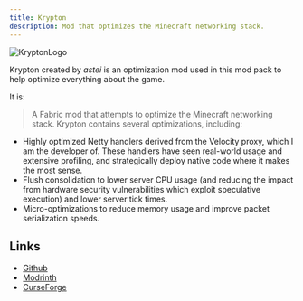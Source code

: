 ```yaml
---
title: Krypton
description: Mod that optimizes the Minecraft networking stack.
---
```



![KryptonLogo](https://cdn.modrinth.com/data/fQEb0iXm/3ea60899d060a9286e03b87bfa9e71d0cbe2dde7_96.webp)

Krypton created by *astei* is an optimization mod used in this mod pack to help optimize everything about the game.

It is:

> A Fabric mod that attempts to optimize the Minecraft networking stack.
> Krypton contains several optimizations, including:
- Highly optimized Netty handlers derived from the Velocity proxy, which I am the developer of. These handlers have seen real-world usage and extensive profiling, and strategically deploy native code where it makes the most sense.
- Flush consolidation to lower server CPU usage (and reducing the impact from hardware security vulnerabilities which exploit speculative execution) and lower server tick times.
- Micro-optimizations to reduce memory usage and improve packet serialization speeds.

## Links

- [Github](https://github.com/astei/krypton) <Icon name="simple-icons:github" size="1.2em" class="inline-icon" />
- [Modrinth](https://modrinth.com/mod/krypton) <Icon name="simple-icons:modrinth" size="1.2em" class="inline-icon" />
- [CurseForge](https://www.curseforge.com/minecraft/mc-mods/krypton) <Icon name="simple-icons:curseforge" size="1.2em" class="inline-icon" />
